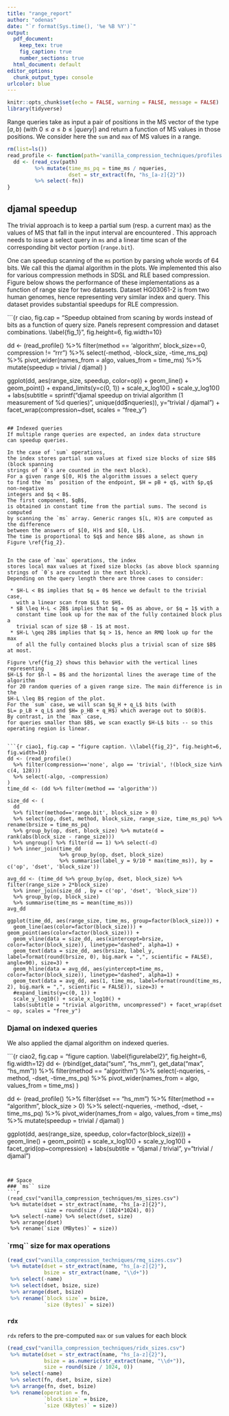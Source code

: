 ```yaml
---
title: "range_report"
author: "odenas"
date: "`r format(Sys.time(), '%e %B %Y')`"
output:
  pdf_document: 
    keep_tex: true
    fig_caption: true
    number_sections: true
  html_document: default
editor_options:
  chunk_output_type: console
urlcolor: blue
---
```


```r
knitr::opts_chunk$set(echo = FALSE, warning = FALSE, message = FALSE)
library(tidyverse)
```

Range queries take as input a pair of positions in the MS
vector of the type $[a, b)$ (with $0 \leq a \leq b \leq |query|$)
and return a function of MS values in those positions. We consider
here the `sum` and `max` of MS values in a range.

```r
rm(list=ls())
read_profile <- function(path='vanilla_compression_techniques/profiles.csv'){
  dd <- (read_csv(path)
         %>% mutate(time_ms_pq = time_ms / nqueries,
                    dset = str_extract(fn, "hs_[a-z]{2}"))
         %>% select(-fn))
}
```
## djamal speedup
The trivial approach is to keep a partial sum (resp. a current max) as the values of MS that fall in the input
interval are encountered . This approach needs to issue a select query in `ms`
and a linear time scan of the corresponding bit vector portion (`range.bit`).

One can speedup scanning of the `ms` portion by parsing whole words of 64 bits.
We call this the djamal algorithm in the plots. We implemented this also 
for various compression methods in SDSL and RLE based compression. Figure \ref{fig_1} below
shows the performance of these implementations as a function of range size for two datasets. Dataset
HG03061-2 is from two human genomes, hence representing very similar index and query. This dataset
provides substantial speedups for RLE compression.

```{r ciao, fig.cap = "Speedup obtained from scaning by words instead of bits as a function of query size. Panels represent compression and dataset combinations. \\label{fig_1}", fig.height=6, fig.width=10}

dd <- (read_profile()
  %>% filter(method == 'algorithm', block_size==0, compression != "rrr")
  %>% select(-method, -block_size, -time_ms_pq)
  %>% pivot_wider(names_from = algo, values_from = time_ms)
  %>% mutate(speedup = trivial / djamal)
)


ggplot(dd, aes(range_size, speedup, color=op)) +
  geom_line() + geom_point() + 
  expand_limits(y=c(0, 1)) +
  scale_x_log10() + scale_y_log10() +
  labs(subtitle = sprintf("djamal speedup on trivial algorithm (1 measurement of %d queries)", unique(dd$nqueries)),
       y="trivial / djamal") + facet_wrap(compression~dset, scales = "free_y")

```

## Indexed queries
If multiple range queries are expected, an index data structure
can speedup queries. 

In the case of `sum` operations, 
the index stores partial sum values at fixed size blocks of size $B$ (block spanning
strings of `0`s are counted in the next block).
For a given range $[0, H)$ the algorithm issues a select query 
to find the `ms` position of the endpoint, $H = pB + q$, with $p,q$ non-negative
integers and $q < B$.
The first component, $qB$,
is obtained in constant time from the partial sums. The second is computed 
by scanning the `ms` array. Generic ranges $[L, H)$ are computed as the difference
between the answers of $[0, H)$ and $[0, L)$.
The time is proportional to $q$ and hence $B$ alone, as shown in Figure \ref{fig_2}.


In the case of `max` operations, the index
stores local max values at fixed size blocks (as above block spanning
strings of `0`s are counted in the next block).
Depending on the query length there are three cases to consider:

 * $H-L < B$ implies that $q = 0$ hence we default to the trivial case,
   with a linear scan from $L$ to $H$.
 * $B \leq H-L < 2B$ implies that $q = 0$ as above, or $q = 1$ with a
   constant time look up for the max of the fully contained block plus a
   trivial scan of size $B - 1$ at most.
 * $H-L \geq 2B$ implies that $q > 1$, hence an RMQ look up for the max
   of all the fully contained blocks plus a trivial scan of size $B$ at most.

Figure \ref{fig_2} shows this behavior with the vertical lines representing
$H-L$ for $h-l = B$ and the horizontal lines the average time of the algorithm
for 20 random queries of a given range size. The main difference is in the 
$H-L \leq B$ region of the plot.
For the `sum` case, we will scan $q_H + q_L$ bits (with 
$L= p_LB + q_L$ and $H= p_HB + q_H$) which average out to $O(B)$.
By contrast, in the `max` case,
for queries smaller than $B$, we scan exactly $H-L$ bits -- so this
operating region is linear. 


```{r ciao1, fig.cap = "figure caption. \\label{fig_2}", fig.height=6, fig.width=10}
dd <- (read_profile()
  %>% filter(compression=='none', algo == 'trivial', !(block_size %in% c(4, 128)))
  %>% select(-algo, -compression)
)
time_dd <- (dd %>% filter(method == 'algorithm'))

size_dd <- (
  dd 
  %>% filter(method=='range.bit', block_size > 0)
  %>% select(op, dset, method, block_size, range_size, time_ms_pq) %>% rename(brsize = time_ms_pq)
  %>% group_by(op, dset, block_size) %>% mutate(d = rank(abs(block_size - range_size)))
  %>% ungroup() %>% filter(d == 1) %>% select(-d)
) %>% inner_join(time_dd
                 %>% group_by(op, dset, block_size)
                 %>% summarise(label_y = 9/10 * max(time_ms)), by = c('op', 'dset', 'block_size'))

avg_dd <- (time_dd %>% group_by(op, dset, block_size) %>% filter(range_size > 2*block_size)
  %>% inner_join(size_dd , by = c('op', 'dset', 'block_size'))
  %>% group_by(op, block_size)
  %>% summarise(time_ms = mean(time_ms)))
avg_dd

ggplot(time_dd, aes(range_size, time_ms, group=factor(block_size))) +
  geom_line(aes(color=factor(block_size))) +  geom_point(aes(color=factor(block_size))) + 
  geom_vline(data = size_dd, aes(xintercept=brsize, color=factor(block_size)), linetype="dashed", alpha=1) +
  geom_text(data = size_dd, aes(brsize, label_y, label=format(round(brsize, 0), big.mark = ",", scientific = FALSE), angle=90), size=3) +
  geom_hline(data = avg_dd, aes(yintercept=time_ms, color=factor(block_size)), linetype="dashed", alpha=1) +
  geom_text(data = avg_dd, aes(1, time_ms, label=format(round(time_ms, 2), big.mark = ",", scientific = FALSE)), size=3) +
  #expand_limits(y=c(0, 1)) +
  scale_y_log10() + scale_x_log10() +
  labs(subtitle = "trivial algorithm, uncompressed") + facet_wrap(dset ~ op, scales = "free_y")
```

### Djamal on indexed queries
We also applied the djamal algorithm on indexed queries.

```{r ciao2, fig.cap = "figure caption. \\label{figurelabel2}", fig.height=6, fig.width=12}
dd <- (rbind(get_data("sum", "hs_mm"), get_data("max", "hs_mm"))
  %>% filter(method == "algorithm")
  %>% select(-nqueries, -method, -dset, -time_ms_pq)
  %>% pivot_wider(names_from = algo, values_from = time_ms)
)

dd <- (read_profile() %>% filter(dset == "hs_mm")
  %>% filter(method == "algorithm", block_size > 0)
  %>% select(-nqueries, -method, -dset, -time_ms_pq)
  %>% pivot_wider(names_from = algo, values_from = time_ms)
  %>% mutate(speedup = trivial / djamal)
)

ggplot(dd, aes(range_size, speedup, color=factor(block_size))) +
  geom_line() + geom_point() +
  scale_x_log10() + scale_y_log10() +
  facet_grid(op~compression) +
  labs(subtitle = "djamal / trivial ", y="trivial / djamal")
```


## Space
### `ms`` size 
```r
(read_csv("vanilla_compression_techniques/ms_sizes.csv")
 %>% mutate(dset = str_extract(name, "hs_[a-z]{2}"),
            size = round(size / (1024*1024), 0))
 %>% select(-name) %>% select(dset, size)
 %>% arrange(dset)
 %>% rename(`size (MBytes)` = size))

```

### `rmq`` size for max operations

```r
(read_csv("vanilla_compression_techniques/rmq_sizes.csv")
 %>% mutate(dset = str_extract(name, "hs_[a-z]{2}"),
            bsize = str_extract(name, "\\d+"))
 %>% select(-name)
 %>% select(dset, bsize, size)
 %>% arrange(dset, bsize)
 %>% rename(`block size` = bsize,
            `size (Bytes)` = size))

```

### `rdx` 
`rdx` refers to the pre-computed `max` or `sum` values for each block


```r
(read_csv("vanilla_compression_techniques/ridx_sizes.csv")
 %>% mutate(dset = str_extract(name, "hs_[a-z]{2}"),
            bsize = as.numeric(str_extract(name, "\\d+")),
            size = round(size / 1024, 0))
 %>% select(-name)
 %>% select(fn, dset, bsize, size)
 %>% arrange(fn, dset, bsize)
 %>% rename(operation = fn,
            `block size` = bsize,
            `size (KBytes)` = size))
```
